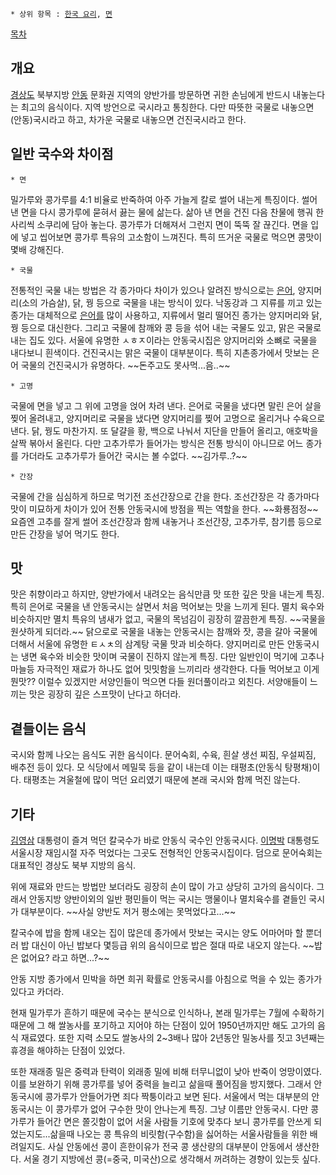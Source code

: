  * 상위 항목 : [[한국 요리]], [[면]]


[[목차]]
== 개요 ==
[[경상도]] 북부지방 [[안동]] 문화권 지역의 양반가를 방문하면 귀한 손님에게 반드시 내놓는다는 최고의 음식이다. 지역 방언으로 국시라고 통칭한다. 다만 따뜻한 국물로 내놓으면 (안동)국시라고 하고, 차가운 국물로 내놓으면 건진국시라고 한다.

== 일반 국수와 차이점 ==
 * 면
밀가루와 콩가루를 4:1 비율로 반죽하여 아주 가늘게 칼로 썰어 내는게 특징이다. 썰어 낸 면을 다시 콩가루에 묻혀서 끓는 물에 삶는다. 삶아 낸 면을 건진 다음 찬물에 행궈 한 사리씩 소쿠리에 담아 놓는다. 콩가루가 더해져서 그런지 면이 뚝뚝 잘 끊긴다. 면을 입에 넣고 씹어보면 콩가루 특유의 고소함이 느껴진다. 특히 뜨거운 국물로 먹으면 콩맛이 몇배 강해진다.

 * 국물
전통적인 국물 내는 방법은 각 종가마다 차이가 있으나 알려진 방식으로는 [[은어]], 양지머리(소의 가슴살), 닭, 꿩 등으로 국물을 내는 방식이 있다. 낙동강과 그 지류를 끼고 있는 종가는 대체적으로 [[은어]]를 많이 사용하고, 지류에서 멀리 떨어진 종가는 양지머리와 닭, 꿩 등으로 대신한다. 그리고 국물에 참깨와 콩 등을 섞어 내는 국물도 있고, 맑은 국물로 내는 집도 있다. 서울에 유명한 ㅅㅎㅈ이라는 안동국시집은 양지머리와 소뼈로 국물을 내다보니 흰색이다. 건진국시는 맑은 국물이 대부분이다. 특히 지촌종가에서 맛보는 은어 국물의 건진국시가 유명하다. ~~돈주고도 못사먹...음..~~ 

 * 고명
국물에 면을 넣고 그 위에 고명을 얹어 차려 낸다. 은어로 국물을 냈다면 말린 은어 살을 찢어 올려내고, 양지머리로 국물을 냈다면 양지머리를 찢어 고명으로 올리거나 수육으로 낸다. 닭, 꿩도 마찬가지. 또 달걀을 황, 백으로 나눠서 지단을 만들어 올리고, 애호박을 살짝 볶아서 올린다. 다만 고추가루가 들어가는 방식은 전통 방식이 아니므로 어느 종가를 가더라도 고추가루가 들어간 국시는 볼 수없다. ~~김가루..?~~

 * 간장
국물에 간을 심심하게 하므로 먹기전 조선간장으로 간을 한다. 조선간장은 각 종가마다 맛이 미묘하게 차이가 있어 전통 안동국시에 방점을 찍는 역할을 한다. ~~화룡점정~~ 요즘엔 고추를 잘게 썰어 조선간장과 함께 내놓거나 조선간장, 고추가루, 참기름 등으로 만든 간장을 넣어 먹기도 한다.

== 맛 ==
맛은 취향이라고 하지만, 양반가에서 내려오는 음식만큼 맛 또한 깊은 맛을 내는게 특징. 특히 은어로 국물을 낸 안동국시는 살면서 처음 먹어보는 맛을 느끼게 된다. 멸치 육수와 비슷하지만 멸치 특유의 냄새가 없고, 국물의 목넘김이 굉장히 깔끔한게 특징. ~~국물을 원샷하게 되더라.~~ 닭으로로 국물을 내놓는 안동국시는 참깨와 잣, 콩을 갈아 국물에 더해서 서울에 유명한 ㅌㅅㅊ의 삼계탕 국물 맛과 비슷하다. 양지머리로 만든 안동국시는 냉면 육수와 비슷한 맛이며 국물이 진하지 않는게 특징. 다만 일반인이 먹기에 고추나 마늘등 자극적인 재료가 하나도 없어 밋밋함을 느끼리라 생각한다. 다들 먹어보고 이게 뭔맛?? 이럴수 있겠지만 서양인들이 먹으면 다들 원더풀이라고 외친다. 서양애들이 느끼는 맛은 굉장히 깊은 스프맛이 난다고 하더라.

== 곁들이는 음식 ==
국시와 함께 나오는 음식도 귀한 음식이다. 문어숙회, 수육, 흰살 생선 찌짐, 우설찌짐, 배추전 등이 있다. 모 식당에서 메밀묵 등을 같이 내는데 이는 태평초(안동식 탕평채)이다. 태평초는 겨울철에 많이 먹던 요리였기 때문에 본래  국시와 함께 먹진 않는다.

== 기타 ==
[[김영삼]] 대통령이 즐겨 먹던 칼국수가 바로 안동식 국수인 안동국시다. [[이명박]] 대통령도 서울시장 재임시절 자주 먹었다는 그곳도 전형적인 안동국시집이다. 덤으로 문어숙회는 대표적인 경상도 북부 지방의 음식.

위에 재료와 만드는 방법만 보더라도 굉장히 손이 많이 가고 상당히 고가의 음식이다. 그래서 안동지방 양반이외의 일반 평민들이 먹는 국시는 맹물이나 멸치육수를 곁들인 국시가 대부분이다. ~~사실 양반도 저거 평소에는 못먹었다고...~~

칼국수에 밥을 함께 내오는 집이 많은데 종가에서 맛보는 국시는 양도 어마어마 할 뿐더러 밥 대신이 아닌 밥보다 몇등급 위의 음식이므로 밥은 절대 따로 내오지 않는다. ~~밥은 없어요? 라고 하면...?~~

안동 지방 종가에서 민박을 하면 희귀 확률로 안동국시를 아침으로 먹을 수 있는 종가가 있다고 카더라.

현재 밀가루가 흔하기 때문에 국수는 분식으로 인식하나, 본래 밀가루는 7월에 수확하기 때문에 그 해 쌀농사를 포기하고 지어야 하는 단점이 있어 1950년까지만 해도 고가의 음식 재료였다. 또한 지력 소모도 쌀농사의 2~3배나 많아 2년동안 밀농사를 짓고 3년째는 휴경을 해야하는 단점이 있었다.

또한 재래종 밀은 중력과 탄력이 외래종 밀에 비해 터무니없이 낮아 반죽이 엉망이였다. 이를 보완하기 위해 콩가루를 넣어 중력을 늘리고 삶을때 풀어짐을 방지했다. 그래서 안동국시에 콩가루가 안들어가면 죄다 짝퉁이라고 보면 된다. 서울에서 먹는 대부분의 안동국시는 이 콩가루가 없어 구수한 맛이 안나는게 특징. 그냥 이름만 안동국시. 다만 콩가루가 들어간 면은 쫄깃함이 없어 서울 사람들 기호에 맞추다 보니 콩가루를 안쓰게 되었는지도...삶을때 나오는 콩 특유의 비릿함(구수함)을 싫어하는 서울사람들을 위한 배려일지도. 사실 안동에선 콩이 흔한이유가 전국 콩 생산량의 대부분이 안동에서 생산한다. 서울 경기 지방에선 콩(=중국, 미국산)으로 생각해서 꺼려하는 경향이 있는듯 싶다.
